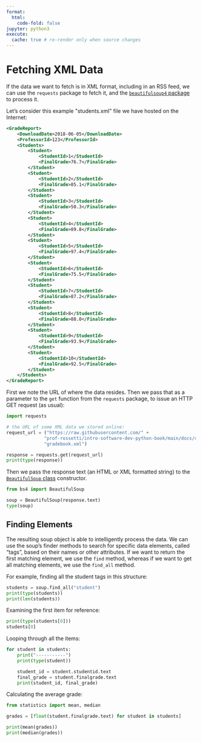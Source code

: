 ```yaml
---
format:
  html:
    code-fold: false
jupyter: python3
execute:
  cache: true # re-render only when source changes
---
```



# Fetching XML Data

If the data we want to fetch is in XML format, including in an RSS feed, we can use the `requests` package to fetch it, and the [`beautifulsoup4` package](https://www.crummy.com/software/BeautifulSoup/bs4/doc/){target=blank} to process it.

Let's consider this example \"students.xml\" file we have hosted on the Internet:

```xml
<GradeReport>
    <DownloadDate>2018-06-05</DownloadDate>
    <ProfessorId>123</ProfessorId>
    <Students>
        <Student>
            <StudentId>1</StudentId>
            <FinalGrade>76.7</FinalGrade>
        </Student>
        <Student>
            <StudentId>2</StudentId>
            <FinalGrade>85.1</FinalGrade>
        </Student>
        <Student>
            <StudentId>3</StudentId>
            <FinalGrade>50.3</FinalGrade>
        </Student>
        <Student>
            <StudentId>4</StudentId>
            <FinalGrade>89.8</FinalGrade>
        </Student>
        <Student>
            <StudentId>5</StudentId>
            <FinalGrade>97.4</FinalGrade>
        </Student>
        <Student>
            <StudentId>6</StudentId>
            <FinalGrade>75.5</FinalGrade>
        </Student>
        <Student>
            <StudentId>7</StudentId>
            <FinalGrade>87.2</FinalGrade>
        </Student>
        <Student>
            <StudentId>8</StudentId>
            <FinalGrade>88.0</FinalGrade>
        </Student>
        <Student>
            <StudentId>9</StudentId>
            <FinalGrade>93.9</FinalGrade>
        </Student>
        <Student>
            <StudentId>10</StudentId>
            <FinalGrade>92.5</FinalGrade>
        </Student>
    </Students>
</GradeReport>
```

First we note the URL of where the data resides. Then we pass that as a parameter to the `get` function from the `requests` package, to issue an HTTP GET request (as usual):

```python
import requests

# the URL of some XML data we stored online:
request_url = ("https://raw.githubusercontent.com/" +
              "prof-rossetti/intro-software-dev-python-book/main/docs/data/" +
              "gradebook.xml")

response = requests.get(request_url)
print(type(response))
```

Then we pass the response text (an HTML or XML formatted string) to the [`BeautifulSoup` class](https://www.crummy.com/software/BeautifulSoup/bs4/doc/#bs4.BeautifulSoup){target=blank} constructor.

```python
from bs4 import BeautifulSoup

soup = BeautifulSoup(response.text)
type(soup)
```

## Finding Elements

The resulting soup object is able to intelligently process the data. We can use the soup's finder methods to search for specific data elements, called "tags", based on their names or other attributes. If we want to return the first matching element, we use the `find` method, whereas if we want to get all matching elements, we use the `find_all` method.

For example, finding all the student tags in this structure:

```python
students = soup.find_all("student")
print(type(students))
print(len(students))
```

Examining the first item for reference:

```python
print(type(students[0]))
students[0]
```

Looping through all the items:

```python
for student in students:
    print("-----------")
    print(type(student))

    student_id = student.studentid.text
    final_grade = student.finalgrade.text
    print(student_id, final_grade)

```

Calculating the average grade:

```python
from statistics import mean, median

grades = [float(student.finalgrade.text) for student in students]

print(mean(grades))
print(median(grades))
```
